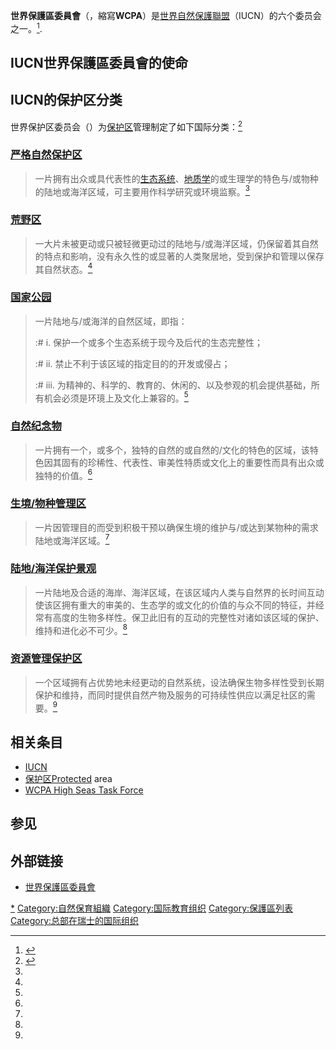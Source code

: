 {{Infobox Company
 | company_name     = IUCN世界保护区委员会
 | company_name_en  = IUCN World Commission on Protected Areas (UCPA)
 | company_logo     = WCPA logo.svg
 | type             = [[委員會|委員會]]
 | genre            = 
 | foundation       = 
 | founder          = 
 | location_city    = [[格朗|格朗]]
 | location_country = {{CHE}}
 | location         = 
 | locations        = 
 | area_served      = {{flag|World}}
 | key_people       = Nik Lopoukhine - Chair<br/>David Sheppard - Head of Programme.
 | industry         = [[環境保護|環境保護]]
 | products         = IUCN保護區計劃
 | services         = [[保護區|保護區]]計劃<br/>[[保護區|保護區]]政策製定<br/>[[保護區|保護區]]投資<br/>全球行動
 | revenue          = 
 | operating_income = 
 | net_income       = 
 | assets           = 
 | equity           = 1,400個會員<br>140 個國家
 | owner            = 
 | num_employees    = 
 | parent           = [[IUCN|IUCN]]
 | divisions        = [[美洲|美洲]]<br>[[非洲|非洲]]<br>[[亞洲|亞洲]]<br>[[歐洲|歐洲]]
 | subsid           = 
 | homepage         = {{URL|https://www.iucn.org/commissions/world-commission-protected-areas}}
 | footnotes        = 
 | intl             = 
}}

'''世界保護區委員會'''（{{lang-en|'''W'''orld '''C'''ommission on '''P'''rotected '''A'''reas}}，縮寫'''WCPA'''）是[[世界自然保護聯盟|世界自然保護聯盟]]（IUCN）的六个委员会之一。<ref name="IUCN">{{cite web |url=http://cms.iucn.org/about/union/commissions/wcpa/index.cfm |title=IUCN - World Commission on Protected Areas |publisher=IUCN |accessdate=2008-09-07 |archive-date=2012-09-10 |archive-url=https://web.archive.org/web/20120910074838/http://cms.iucn.org/about/union/commissions/wcpa/index.cfm |dead-url=yes }}</ref>.

==IUCN世界保護區委員會的使命==
<!--
The World Commission on Protected Area's (WCPA's) mission is to promote the establishment and effective management of a world-wide representative network of terrestrial and marine protected areas.  Membership consists of a globally representative body of protected area practitioners, academics, conservationists and government officials<ref name="IUCN"/>.
-->

== IUCN的保护区分类 ==
世界保护区委员会（{{lang|en|WCPA}}）为[[保护区|保护区]]管理制定了如下国际分类：<ref name=WCPA>{{cite web |url=http://cmsdata.iucn.org/downloads/world_heritage_and_protected_areas_2008.pdf |title=World Heritage and Protected Areas 2008 Edition |last=Badman |first=Tim |coauthors=Bomhard, Bastian |page=2 |publisher=IUCN |accessdate=2008-09-07 |archive-url=https://web.archive.org/web/20081217084848/http://cmsdata.iucn.org/downloads/world_heritage_and_protected_areas_2008.pdf |archive-date=2008-12-17 |dead-url=yes }}</ref>

=== {{lang|en|Ia}} [[严格自然保护区|严格自然保护区]] ===

<blockquote>
一片拥有出众或具代表性的[[生态系统|生态系统]]、[[地质学|地质学]]的或生理学的特色与/或物种的陆地或海洋区域，可主要用作科学研究或环境监察。<ref name=WCPA/>
</blockquote>

=== {{lang|en|Ib}} [[荒野区|荒野区]] ===

<blockquote>
一大片未被更动或只被轻微更动过的陆地与/或海洋区域，仍保留着其自然的特点和影响，没有永久性的或显著的人类聚居地，受到保护和管理以保存其自然状态。<ref name=WCPA/>
</blockquote>

=== {{lang|en|II}} [[国家公园|国家公园]] ===

<blockquote>
一片陆地与/或海洋的自然区域，即指：
:# i. 保护一个或多个生态系统于现今及后代的生态完整性；
:# ii. 禁止不利于该区域的指定目的的开发或侵占；
:# iii. 为精神的、科学的、教育的、休闲的、以及参观的机会提供基础，所有机会必须是环璄上及文化上兼容的。<ref name=WCPA/>
</blockquote>

=== {{lang|en|III}} [[自然纪念物|自然纪念物]] ===

<blockquote>
一片拥有一个，或多个，独特的自然的或自然的/文化的特色的区域，该特色因其固有的珍稀性、代表性、审美性特质或文化上的重要性而具有出众或独特的价值。<ref name=WCPA/>
</blockquote>

=== {{lang|en|IV}} [[生境/物种管理区|生境/物种管理区]] ===

<blockquote>
一片因管理目的而受到积极干预以确保生境的维护与/或达到某物种的需求陆地或海洋区域。<ref name=WCPA/>
</blockquote>

=== {{lang|en|V}} [[陆地/海洋保护景观|陆地/海洋保护景观]] ===

<blockquote>
一片陆地及合适的海岸、海洋区域，在该区域内人类与自然界的长时间互动使该区拥有重大的审美的、生态学的或文化的价值的与众不同的特征，并经常有高度的生物多样性。保卫此旧有的互动的完整性对诸如该区域的保护、维持和进化必不可少。<ref name=WCPA/>
</blockquote>

=== {{lang|en|VI}} [[资源管理保护区|资源管理保护区]] ===

<blockquote>
一个区域拥有占优势地未经更动的自然系统，设法确保生物多样性受到长期保护和维持，而同时提供自然产物及服务的可持续性供应以满足社区的需要。<ref name=WCPA/>
</blockquote>

==相关条目==

* [[IUCN|IUCN]]
* [[保护区|保护区]]Protected area
* [[WCPA_High_Seas_Task_Force|WCPA High Seas Task Force]]

==参见==

{{Reflist|2}}

==外部链接==
* [https://www.iucn.org/commissions/world-commission-protected-areas 世界保護區委員會] {{Wayback|url=https://www.iucn.org/commissions/world-commission-protected-areas |date=20220503053721 }}

{{IUCN Categories of Protected Area}}
[[Category:國際自然保護聯盟|*]]
[[Category:自然保育組織|Category:自然保育組織]]
[[Category:国际教育组织|Category:国际教育组织]]
[[Category:保護區列表|Category:保護區列表]]
[[Category:总部在瑞士的国际组织|Category:总部在瑞士的国际组织]]